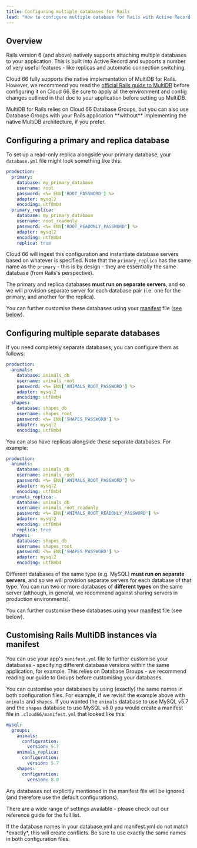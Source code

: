 ```yaml
---
title: Configuring multiple databases for Rails
lead: "How to configure multiple database for Rails with Active Record (i.e. native Rails MultiDB)"
---
```

 
## Overview

Rails version 6 (and above) natively supports attaching multiple databases to your application. This is built into Active Record and supports a number of very useful features - like replicas and automatic connection switching. 

Cloud 66 fully supports the native implementation of MultiDB for Rails. However, we recommend you read the [official Rails guide to MultiDB](https://guides.rubyonrails.org/active_record_multiple_databases/) before configuring it on Cloud 66. Be sure to apply all the environment and config changes outlined in that doc to your application before setting up MultiDB.

<Callout type="info" title="MultiDB is optional">
MultiDB for Rails relies on Cloud 66 Database Groups, but you can also use Database Groups with your Rails application **without** implementing the native MultiDB architecture, if you prefer.
</Callout>

## Configuring a primary and replica database

To set up a read-only replica alongside your primary database, your `database.yml` file might look something like this:

```yaml
production:
  primary:
    database: my_primary_database
    username: root
    password: <%= ENV['ROOT_PASSWORD'] %>
    adapter: mysql2
    encoding: utf8mb4
  primary_replica:
    database: my_primary_database
    username: root_readonly
    password: <%= ENV['ROOT_READONLY_PASSWORD'] %>
    adapter: mysql2
    encoding: utf8mb4
    replica: true
```

Cloud 66 will ingest this configuration and instantiate database servers based on whatever is specified. Note that the `primary_replica` has the same name as the `primary` - this is by design - they are essentially the same database (from Rails's perspective).

The primary and replica databases **must run on separate servers**, and so we will provision separate server for each database pair (i.e. one for the primary, and another for the replica). 

You can further customise these databases using your [manifest](/docs/manifest/building-a-manifest-file#manifest-tutorial) file ([see below](#customising-rails-multidb-instances-via-manifest)).

## Configuring multiple separate databases

If you need completely separate databases, you can configure them as follows:

```yaml
production:
  animals:
    database: animals_db
    username: animals_root
    password: <%= ENV['ANIMALS_ROOT_PASSWORD'] %>
    adapter: mysql2
    encoding: utf8mb4
  shapes:
    database: shapes_db
    username: shapes_root
    password: <%= ENV['SHAPES_PASSWORD'] %>
    adapter: mysql2
    encoding: utf8mb4
```

You can also have replicas alongside these separate databases. For example:

```yaml
production:
  animals:
    database: animals_db
    username: animals_root
    password: <%= ENV['ANIMALS_ROOT_PASSWORD'] %>
    adapter: mysql2
    encoding: utf8mb4
  animals_replica:
    database: animals_db
    username: animals_root_readonly
    password: <%= ENV['ANIMALS_ROOT_READONLY_PASSWORD'] %>
    adapter: mysql2
    encoding: utf8mb4
    replica: true    
  shapes:
    database: shapes_db
    username: shapes_root
    password: <%= ENV['SHAPES_PASSWORD'] %>
    adapter: mysql2
    encoding: utf8mb4
```

Different databases of the same type (e.g. MySQL) **must run on separate servers**, and so we will provision separate servers for each database of that type. You can run two or more databases of **different types** on the same server (although, in general, we recommend against sharing servers in production environments).

You can further customise these databases using your [manifest](/docs/manifest/building-a-manifest-file#manifest-tutorial) file (see below).

## Customising Rails MultiDB instances via manifest

You can use your app's `manifest.yml` file to further customise your databases - specifying different database versions within the same application, for example. This relies on Database Groups - we recommend reading our guide to Groups before customising your databases. 

You can customise your databases by using (exactly) the same names in both configuration files. For example, if we revisit the example above with `animals` and `shapes`. If you wanted the `animals` database to use MySQL v5.7 and the `shapes` database to use MySQL v8.0 you would create a manifest file in `.cloud66/manifest.yml` that looked like this: 

```yaml
mysql:
  groups:
    animals:
      configuration:
        version: 5.7
    animals_replica:
      configuration:
        version: 5.7
    shapes:
      configuration:
        version: 8.0
```

Any databases not explicitly mentioned in the manifest file will be ignored (and therefore use the default configurations).

There are a wide range of settings available - please check out our reference guide for the full list. 

<Callout type="warning" title="Check that database names match in configs">
If the database names in your database.yml and manifest.yml do not match *exactly*, this will create conflicts. Be sure to use exactly the same names in both configuration files.
</Callout>